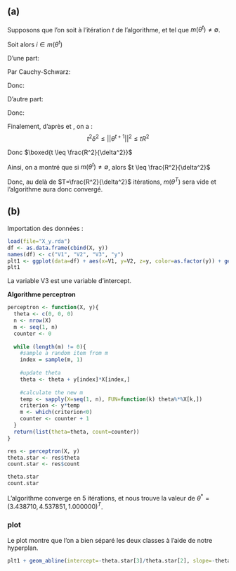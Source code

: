 ## (a)
Supposons que l'on soit à l'itération $t$ de l'algorithme, et tel que $m(\theta^t) \neq \emptyset$.

Soit alors $i \in m(\theta^t)$

D'une part:

\begin{align*}
    \langle \theta^{t+1}, \theta^* \rangle & = \langle \theta^{t} + y_i x_i, \theta^* \rangle\\
    & = \langle \theta^{t}, \theta^* \rangle + y_i \langle x_i, \theta^* \rangle\\
    & \geq \langle \theta^{t}, \theta^* \rangle + ||\theta^*||_2 \delta
\end{align*}



Par Cauchy-Schwarz:

\begin{align*}
|| \theta^{t+1} ||_2 || \theta^* ||_2 \geq \langle \theta^{t+1}, \theta^* \rangle &\geq \langle \theta^{t}, \theta^* \rangle + ||\theta^*||_2 \delta\\
&\geq \langle \theta^{t-1}, \theta^* \rangle + 2||\theta^*||_2 \delta\\
&\geq ...\\
&\geq \cancel{\langle 0, \theta^* \rangle} + t||\theta^*||_2 \delta\\
||\theta^{t+1} ||_2 || \theta^* ||_2 &\geq t||\theta^*||_2 \delta\\
\end{align*}

Donc:

\begin{equation} \label{eq:geq}
    \boxed{||\theta^{t+1} ||_2 \geq t \delta}
\end{equation}


D'autre part:

\begin{align*}
||\theta^{t+1}||^2  &= ||\theta^t + y_i x_i||^2\\
                    &= ||\theta^t||^2 + 2 y_i \langle \theta^t, x_i \rangle + ||y_i x_i||^2\\
                    &\leq ||\theta^t||^2 + ||x_i||^2\\
                    &\leq ||\theta^t||^2 + R^2\\
                    &\leq ||\theta^{t-1}||^2 + 2 R^2\\
                    &\leq ...\\
                    &\leq \cancel{||\theta^{0}||^2} + t R^2\\
||\theta^{t+1}||^2  &\leq t R^2
\end{align*}

Donc:

\begin{equation} \label{eq:leq}
  \boxed{||\theta^{t+1}||^2  \leq t R^2}
\end{equation}

Finalement, d'après \ref{eq:geq} et \ref{eq:leq}, on a :
$$
t^2\delta^2 \leq ||\theta^{t+1}||^2  \leq t R^2
$$

Donc $\boxed{t \leq \frac{R^2}{\delta^2}}$



Ainsi, on a montré que si $m(\theta^t) \neq \emptyset$, alors $t \leq \frac{R^2}{\delta^2}$




Donc, au delà de $T=\frac{R^2}{\delta^2}$ itérations, $m(\theta^T)$ sera vide et l'algorithme aura donc convergé.




## (b)

Importation des données :
```r
load(file="X_y.rda")
df <- as.data.frame(cbind(X, y))
names(df) <- c("V1", "V2", "V3", "y")
plt1 <- ggplot(data=df) + aes(x=V1, y=V2, z=y, color=as.factor(y)) + geom_point()
plt1
```

La variable V3 est une variable d'intercept.


**Algorithme perceptron**
```r
perceptron <- function(X, y){
  theta <- c(0, 0, 0)
  n <- nrow(X)
  m <- seq(1, n)
  counter <- 0
  
  while (length(m) != 0){
    #sample a random item from m
    index = sample(m, 1)
    
    #update theta
    theta <- theta + y[index]*X[index,]
    
    #calculate the new m
    temp <- sapply(X=seq(1, n), FUN=function(k) theta%*%X[k,])
    criterion <- y*temp
    m <- which(criterion<0)
    counter <- counter + 1
  }
  return(list(theta=theta, count=counter))
}

res <- perceptron(X, y)
theta.star <- res$theta
count.star <- res$count

theta.star
count.star
```
L'algorithme converge en 5 itérations, et nous trouve la valeur de $\theta^* = (3.438710, 4.537851, 1.000000)^T$.


### plot

Le plot montre que l'on a bien séparé les deux classes à l'aide de notre hyperplan.
```r
plt1 + geom_abline(intercept=-theta.star[3]/theta.star[2], slope=-theta.star[1]/theta.star[2])
```